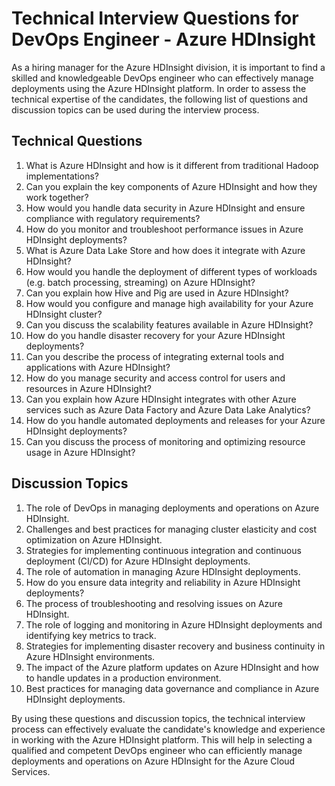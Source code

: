 

# Technical Interview Questions for DevOps Engineer - Azure HDInsight

As a hiring manager for the Azure HDInsight division, it is important to find a skilled and knowledgeable DevOps engineer who can effectively manage deployments using the Azure HDInsight platform. In order to assess the technical expertise of the candidates, the following list of questions and discussion topics can be used during the interview process.

## Technical Questions
1. What is Azure HDInsight and how is it different from traditional Hadoop implementations?
2. Can you explain the key components of Azure HDInsight and how they work together?
3. How would you handle data security in Azure HDInsight and ensure compliance with regulatory requirements?
4. How do you monitor and troubleshoot performance issues in Azure HDInsight deployments?
5. What is Azure Data Lake Store and how does it integrate with Azure HDInsight?
6. How would you handle the deployment of different types of workloads (e.g. batch processing, streaming) on Azure HDInsight?
7. Can you explain how Hive and Pig are used in Azure HDInsight?
8. How would you configure and manage high availability for your Azure HDInsight cluster?
9. Can you discuss the scalability features available in Azure HDInsight?
10. How do you handle disaster recovery for your Azure HDInsight deployments?
11. Can you describe the process of integrating external tools and applications with Azure HDInsight?
12. How do you manage security and access control for users and resources in Azure HDInsight?
13. Can you explain how Azure HDInsight integrates with other Azure services such as Azure Data Factory and Azure Data Lake Analytics?
14. How do you handle automated deployments and releases for your Azure HDInsight deployments?
15. Can you discuss the process of monitoring and optimizing resource usage in Azure HDInsight?

## Discussion Topics
1. The role of DevOps in managing deployments and operations on Azure HDInsight.
2. Challenges and best practices for managing cluster elasticity and cost optimization on Azure HDInsight.
3. Strategies for implementing continuous integration and continuous deployment (CI/CD) for Azure HDInsight deployments.
4. The role of automation in managing Azure HDInsight deployments.
5. How do you ensure data integrity and reliability in Azure HDInsight deployments?
6. The process of troubleshooting and resolving issues on Azure HDInsight.
7. The role of logging and monitoring in Azure HDInsight deployments and identifying key metrics to track.
8. Strategies for implementing disaster recovery and business continuity in Azure HDInsight environments.
9. The impact of the Azure platform updates on Azure HDInsight and how to handle updates in a production environment.
10. Best practices for managing data governance and compliance in Azure HDInsight deployments.

By using these questions and discussion topics, the technical interview process can effectively evaluate the candidate's knowledge and experience in working with the Azure HDInsight platform. This will help in selecting a qualified and competent DevOps engineer who can efficiently manage deployments and operations on Azure HDInsight for the Azure Cloud Services.